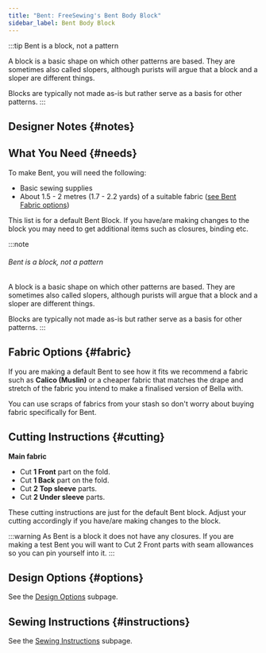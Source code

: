 ```yaml
---
title: "Bent: FreeSewing's Bent Body Block"
sidebar_label: Bent Body Block
---
```



:::tip Bent is a block, not a pattern

A block is a basic shape on which other patterns are based. They are sometimes
also called slopers, although purists will argue that a block and a sloper are
different things.

Blocks are typically not made as-is but rather serve as a basis for other
patterns.
:::

<DocusaurusDoc>
  <DesignInfo design="bent" noDocsLink />
</DocusaurusDoc>

## Designer Notes {#notes}

<Notes />

## What You Need {#needs}

To make Bent, you will need the following:

- Basic sewing supplies
- About 1.5 - 2 metres (1.7 - 2.2 yards) of a suitable fabric ([see Bent Fabric options](/docs/designs/bent#fabric))

This list is for a default Bent Block. If you have/are making changes to the block you may need to get additional items such as closures, binding etc.

:::note

###### Bent is a block, not a pattern

A block is a basic shape on which other patterns are based.
They are sometimes also called slopers, although purists will argue that a block and a sloper are different things.

Blocks are typically not made as-is but rather serve as a basis for other patterns.
:::

## Fabric Options {#fabric}

If you are making a default Bent to see how it fits we recommend a fabric such as **Calico (Muslin)** or a cheaper fabric that matches the drape and stretch of the fabric you intend to make a finalised version of Bella with.

You can use scraps of fabrics from your stash so don't worry about buying fabric specifically for Bent.

## Cutting Instructions {#cutting}

**Main fabric**

- Cut **1 Front** part on the fold.
- Cut **1 Back** part on the fold.
- Cut **2 Top sleeve** parts.
- Cut **2 Under sleeve** parts.

These cutting instructions are just for the default Bent block. Adjust your cutting accordingly if you have/are making changes to the block.

:::warning
As Bent is a block it does not have any closures. If you are making a test Bent you will want to Cut 2 Front parts with seam allowances so you can pin yourself into it.
:::

## Design Options {#options}

<MiniTip>See the [Design Options](/docs/designs/bent/options/) subpage.</MiniTip>

## Sewing Instructions {#instructions}

<MiniTip>See the [Sewing Instructions](/docs/designs/bent/instructions/) subpage.</MiniTip>
